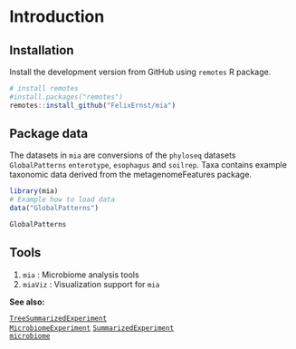 # Introduction {#intro}


## Installation  

Install the development version from GitHub using `remotes` R package.  

```r
# install remotes 
#install.packages("remotes")
remotes::install_github("FelixErnst/mia")
```

## Package data  

The datasets in `mia` are conversions of the `phyloseq` datasets `GlobalPatterns` `enterotype`, `esophagus` and `soilrep`. 
Taxa contains example taxonomic data derived from the metagenomeFeatures package.

```r
library(mia)
# Example how to load data
data("GlobalPatterns")

GlobalPatterns
```

## Tools    

1. `mia`    : Microbiome analysis tools   
2. `miaViz` : Visualization support for `mia`   


**See also:**    

[`TreeSummarizedExperiment`](https://www.bioconductor.org/packages/release/bioc/html/TreeSummarizedExperiment.html)  
[`MicrobiomeExperiment`](https://github.com/FelixErnst/MicrobiomeExperiment)    [`SummarizedExperiment`](https://bioconductor.org/packages/release/bioc/html/SummarizedExperiment.html)  
[`microbiome`](https://bioconductor.org/packages/devel/bioc/html/microbiome.html)    




